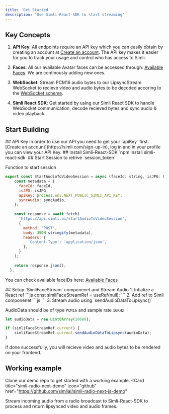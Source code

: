 ```yaml
---
title: 'Get Started'
description: 'Use Simli-React-SDK to start streaming'
---
```


## Key Concepts

1. **API Key**: All endpoints require an API key which you can easily obtain by creating an account at [Create an account](https://simli.com/sign-up-in).
The API key makes it easier for you to track your usage and control who has access to Simli.

2. **Faces**: All our available Avatar faces can be accessed through: [Available Faces](/api-reference/available-faces).
We are continously adding new ones.

3. **WebSocket**: Stream PCM16 audio bytes to our LipsyncStream WebSocket to recieve video and audio bytes to be decoded accoring to the [WebSocket scheme](/api-reference/endpoint/LipsyncStream).

4. **Simli React SDK**: Get started by using our Simli React SDK to handle WebSocket communication, decode recieved bytes and sync audio & video playback.

## Start Building

<Steps>
<Step>
## API Key
In order to use our API you need to get your `apiKey` first.
[Create an account](https://simli.com/sign-up-in), log in
and in your profile you can view your API Key.
</Step>
<Step>
## Install Simli-React-SDK
`npm install simli-react-sdk`
</Step>
<Step>
## Start Session to retrive `session_token`

Function to start session
```js
export const StartAudioToVideoSession = async (faceId: string, isJPG: Boolean, syncAudio: Boolean) => {
    const metadata = {
      faceId: faceId,
      isJPG: isJPG,
      apiKey: process.env.NEXT_PUBLIC_SIMLI_API_KEY,
      syncAudio: syncAudio,
    };
  
    const response = await fetch(
      'https://api.simli.ai/startAudioToVideoSession',
      {
        method: 'POST',
        body: JSON.stringify(metadata),
        headers: {
          'Content-Type': 'application/json',
        },
      }
    );
  
    return response.json();
  };
```
You can check available faceIDs here: [Available Faces](/api-reference/available-faces)

</Step>
<Step>
## Setup `SimliFaceStream` componenet and Stream Audio
1. Intialize a React ref
```js
const simliFaceStreamRef = useRef(null);
```
2. Add ref to Simli componenet
```js
<SimliFaceStream ref={simliFaceStreamRef} start={true} sessionToken={sessionToken} minimumChunkSize={8} />
```
3. Stream audio using `sendAudioDataToLipsync()`

AudioData should be of type `PCM16` and sample rate `16KHz`
```js
let audioData = new Uint8Array(10680);
```
```js
if (simliFaceStreamRef.current) {
    simliFaceStreamRef.current.sendAudioDataToLipsync(audioData);
}
```
If done successfully, you will recieve video and audio bytes to be rendered on your frontend.
</Step>
<Step>
## Working example
Clone our demo repo to get started with a working example.
<Card
  title="simli-radio-next-demo"
  icon="github"
  href="https://github.com/simliai/simli-radio-next-js-demo"
>
  Stream incoming audio from a radio broadcast to Simli-React-SDK to process and return lipsynced video and audio frames.
</Card>
</Step>
</Steps>